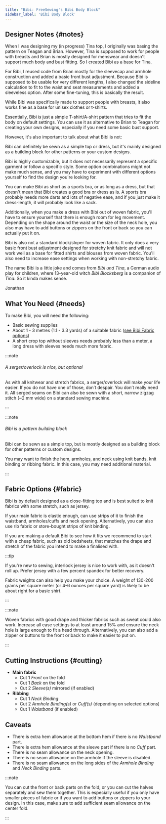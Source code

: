 ```yaml
---
title: "Bibi: FreeSewing's Bibi Body Block"
sidebar_label: 'Bibi Body Block'
---
```


<DesignInfo design="bibi" />

## Designer Notes {#notes}

When I was designing my (in progress) Tina top, I originally was basing the pattern on
Teagan and Brian. However, Tina is supposed to work for people with breasts
and Brian is mostly designed for menswear and doesn't support much body
and bust fitting. So I created Bibi as a base for Tina.

For Bibi, I reused code from Brian mostly for the sleevecap and armhole construction
and added a basic front bust adjustment. Because Bibi is supposed to be usable for very different lengths,
I also changed the sideline calculation to fit to the waist and seat measurements
and added a sleeveless option. After some fine-tuning, this is basically the result.

While Bibi was specifically made to support people with breasts,
it also works fine as a base for unisex clothes or t-shirts.

Essentially, Bibi _is_ just a simple T-shirt/A-shirt pattern that tries to fit the body on default settings.
You can use it as alternative to Brian to Teagan for creating your own designs, especially if you need some basic bust support.

However, it's also important to talk about what Bibi is not:

Bibi can definitely be sewn as a simple top or dress,
but it's mainly designed as a building block for other patterns or your custom designs.

Bibi is highly customizable, but it does not necessarily represent a specific garment or follow a specific style.
Some option combinations might not make much sense, and you may have to experiment with different options
yourself to find the design you're looking for.

You can make Bibi as short as a sports bra, or as long as a dress, but that doesn't mean that Bibi creates a good bra or dress as is.
A sports bra probably needs more darts and lots of negative ease, and if you just make it dress-length, it will probably look like a sack.

Additionally, when you make a dress with Bibi out of woven fabric, you'll have to ensure yourself that there
is enough room for leg movement.
Depending on the shape around the waist or the size of the neck hole,
you also may have to add buttons or zippers on the front or back so you can actually put it on.

Bibi is also not a standard block/sloper for woven fabric. It only does a very basic front bust adjustment
designed for stretchy knit fabric and will not work well as a base for fitted shirts and blouses from woven fabric.
You'll also need to increase ease settings when working with non-stretchy fabric.

The name Bibi is a little joke and comes from _Bibi und Tina_, a German audio play for children,
where 13-year-old witch _Bibi Blocksberg_ is a companion of _Tina_. So it kinda makes sense.

Jonathan

## What You Need {#needs}

To make Bibi, you will need the following:

- Basic sewing supplies
- About 1 - 3 metres (1.1 - 3.3 yards) of a suitable fabric ([see Bibi Fabric options](/docs/designs/bibi/fabric/))
- A short crop top without sleeves needs probably less than a meter, a long dress with sleeves needs much more fabric.

:::note

###### A serger/overlock is nice, but optional

As with all knitwear and stretch fabrics, a serger/overlock will make your life easier.
If you do not have one of those, don’t despair. You don’t really need it. All serged seams on Bibi can also be sewn with a short, narrow zigzag stitch (~2 mm wide) on a standard sewing machine.

:::

:::note

###### Bibi is a pattern building block

Bibi can be sewn as a simple top, but is mostly designed as a building block for other patterns or custom designs.

You may want to finish the hem, armholes, and neck using knit bands, knit binding or ribbing fabric. In this case, you may need additional material.

:::

## Fabric Options {#fabric}

Bibi is by default designed as a close-fitting top and is best suited to knit fabrics with some stretch, such as jersey.

If your main fabric is elastic enough, can use strips of it to finish the waistband, armholes/cuffs and neck opening.
Alternatively, you can also use rib fabric or store-bought strips of knit binding.

If you are making a default Bibi to see how it fits we recommend to start with a cheap fabric, such as old bedsheets,
that matches the drape and stretch of the fabric you intend to make a finalised with.

:::tip

If you're new to sewing, interlock jersey is nice to work with, as it doesn't roll up.
Prefer jersey with a few percent spandex for better recovery.

Fabric weights can also help you make your choice.
A weight of 130-200 grams per square meter (or 4-6 ounces per square yard) is likely to be about right for a basic shirt.

:::

:::note

Woven fabrics with good drape and thicker fabrics such as sweat could also work.
Increase all ease settings to at least around 15% and ensure the neck hole is large enough to fit a head through.
Alternatively, you can also add a zipper or buttons to the front or back to make it easier to put on.

:::

## Cutting Instructions {#cutting}

- **Main fabric**
  - Cut 1 _Front_ on the fold
  - Cut 1 _Back_ on the fold
  - Cut 2 _Sleeve(s)_ mirrored (if enabled)
- **Ribbing**
  - Cut 1 _Neck Binding_
  - Cut 2 _Armhole Binding(s)_ or _Cuff(s)_ (depending on selected options)
  - Cut 1 _Waistband_ (if enabled)

## Caveats

- There is extra hem allowance at the bottom hem if there is no _Waistband_ part.
- There is extra hem allowance at the sleeve part if there is no _Cuff_ part.
- There is no seam allowance on the neck opening.
- There is no seam allowance on the armhole if the sleeve is disabled.
- There is no seam allowance on the long sides of the _Armhole Binding_ and _Neck Binding_ parts.

:::note

You can cut the front or back parts on the fold, or you can cut the halves separately and sew them together. This is especially
useful if you only have smaller pieces of fabric or if you want to add buttons or zippers to your design. In this case, make sure
to add sufficient seam allowance on the center fold.

:::
